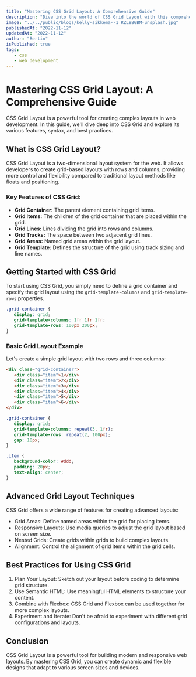 ```yaml
---
title: "Mastering CSS Grid Layout: A Comprehensive Guide"
description: "Dive into the world of CSS Grid Layout with this comprehensive guide. Learn how to create responsive and dynamic layouts using CSS Grid, and explore various examples and best practices for building modern web interfaces."
image: "../../public/blogs/kelly-sikkema--1_RZL8BGBM-unsplash.jpg"
publishedAt: "2022-11-12"
updatedAt: "2022-11-12"
author: "Bertin"
isPublished: true
tags:
   - css
   - web development
---
```


# Mastering CSS Grid Layout: A Comprehensive Guide

CSS Grid Layout is a powerful tool for creating complex layouts in web development. In this guide, we'll dive deep into CSS Grid and explore its various features, syntax, and best practices.

## What is CSS Grid Layout?

CSS Grid Layout is a two-dimensional layout system for the web. It allows developers to create grid-based layouts with rows and columns, providing more control and flexibility compared to traditional layout methods like floats and positioning.

### Key Features of CSS Grid:

-  **Grid Container:** The parent element containing grid items.
-  **Grid Items:** The children of the grid container that are placed within the grid.
-  **Grid Lines:** Lines dividing the grid into rows and columns.
-  **Grid Tracks:** The space between two adjacent grid lines.
-  **Grid Areas:** Named grid areas within the grid layout.
-  **Grid Template:** Defines the structure of the grid using track sizing and line names.

## Getting Started with CSS Grid

To start using CSS Grid, you simply need to define a grid container and specify the grid layout using the `grid-template-columns` and `grid-template-rows` properties.

```css
.grid-container {
   display: grid;
   grid-template-columns: 1fr 1fr 1fr;
   grid-template-rows: 100px 200px;
}
```

### Basic Grid Layout Example

Let's create a simple grid layout with two rows and three columns:

```html
<div class="grid-container">
   <div class="item">1</div>
   <div class="item">2</div>
   <div class="item">3</div>
   <div class="item">4</div>
   <div class="item">5</div>
   <div class="item">6</div>
</div>
```

```css
.grid-container {
   display: grid;
   grid-template-columns: repeat(3, 1fr);
   grid-template-rows: repeat(2, 100px);
   gap: 10px;
}

.item {
   background-color: #ddd;
   padding: 20px;
   text-align: center;
}
```

## Advanced Grid Layout Techniques

CSS Grid offers a wide range of features for creating advanced layouts:

-  Grid Areas: Define named areas within the grid for placing items.
-  Responsive Layouts: Use media queries to adjust the grid layout based on screen size.
-  Nested Grids: Create grids within grids to build complex layouts.
-  Alignment: Control the alignment of grid items within the grid cells.

## Best Practices for Using CSS Grid

1. Plan Your Layout: Sketch out your layout before coding to determine grid structure.
2. Use Semantic HTML: Use meaningful HTML elements to structure your content.
3. Combine with Flexbox: CSS Grid and Flexbox can be used together for more complex layouts.
4. Experiment and Iterate: Don't be afraid to experiment with different grid configurations and layouts.

## Conclusion

CSS Grid Layout is a powerful tool for building modern and responsive web layouts. By mastering CSS Grid, you can create dynamic and flexible designs that adapt to various screen sizes and devices.
